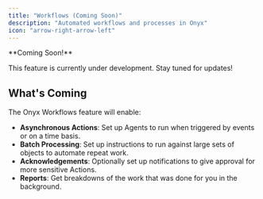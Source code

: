 ```yaml
---
title: "Workflows (Coming Soon)"
description: "Automated workflows and processes in Onyx"
icon: "arrow-right-arrow-left"
---
```


<Info>
  **Coming Soon!**

  This feature is currently under development. Stay tuned for updates!
</Info>

## What's Coming

The Onyx Workflows feature will enable:

- **Asynchronous Actions**: Set up Agents to run when triggered by events or on a time basis.
- **Batch Processing**: Set up instructions to run against large sets of objects to automate repeat work.
- **Acknowledgements**: Optionally set up notifications to give approval for more sensitive Actions.
- **Reports**: Get breakdowns of the work that was done for you in the background.

